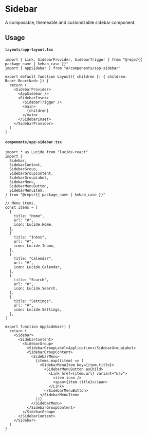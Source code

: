 
<Meta of={Stories} />

# Sidebar

A composable, themeable and customizable sidebar component.

## Usage

#### `layouts/app-layout.tsx`

```tsx
import { Link, SidebarProvider, SidebarTrigger } from "@repo/{{ package_name | kebab_case }}"
import { AppSidebar } from "#/components/app-sidebar"

export default function Layout({ children }: { children: React.ReactNode }) {
  return (
    <SidebarProvider>
      <AppSidebar />
      <SidebarInset>
        <SidebarTrigger />
        <main>
          {children}
        </main>
      </SidebarInset>
    </SidebarProvider>
  )
}
```

#### `components/app-sidebar.tsx`

```tsx
import * as Lucide from "lucide-react"
import {
  Sidebar,
  SidebarContent,
  SidebarGroup,
  SidebarGroupContent,
  SidebarGroupLabel,
  SidebarMenu,
  SidebarMenuButton,
  SidebarMenuItem,
} from "@repo/{{ package_name | kebab_case }}"

// Menu items.
const items = [
  {
    title: "Home",
    url: "#",
    icon: Lucide.Home,
  },
  {
    title: "Inbox",
    url: "#",
    icon: Lucide.Inbox,
  },
  {
    title: "Calendar",
    url: "#",
    icon: Lucide.Calendar,
  },
  {
    title: "Search",
    url: "#",
    icon: Lucide.Search,
  },
  {
    title: "Settings",
    url: "#",
    icon: Lucide.Settings,
  },
]

export function AppSidebar() {
  return (
    <Sidebar>
      <SidebarContent>
        <SidebarGroup>
          <SidebarGroupLabel>Application</SidebarGroupLabel>
          <SidebarGroupContent>
            <SidebarMenu>
              {items.map((item) => (
                <SidebarMenuItem key={item.title}>
                  <SidebarMenuButton asChild>
                    <Link href={item.url} variant="nav">
                      <item.icon />
                      <span>{item.title}</span>
                    </Link>
                  </SidebarMenuButton>
                </SidebarMenuItem>
              ))}
            </SidebarMenu>
          </SidebarGroupContent>
        </SidebarGroup>
      </SidebarContent>
    </Sidebar>
  )
}
```
